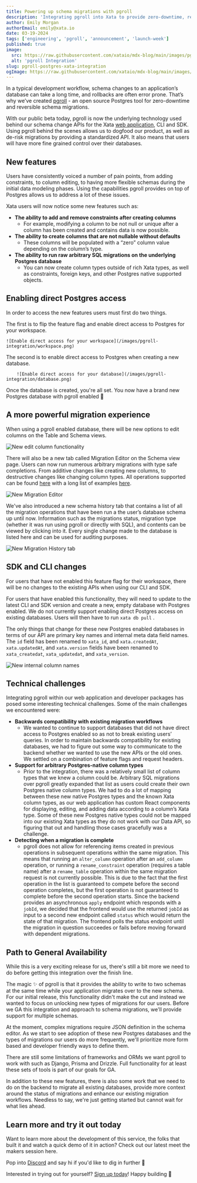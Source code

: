```yaml
---
title: Powering up schema migrations with pgroll
description: 'Integrating pgroll into Xata to provide zero-downtime, reversible schema migrations.'
author: Emily Morgan
authorEmail: emily@xata.io
date: 03-19-2024
tags: ['engineering', 'pgroll', 'announcement', 'launch-week']
published: true
image:
  src: https://raw.githubusercontent.com/xataio/mdx-blog/main/images/pgroll-integration/pgroll-blog-header.jpeg
  alt: 'pgroll Integration'
slug: pgroll-postgres-xata-integration
ogImage: https://raw.githubusercontent.com/xataio/mdx-blog/main/images/pgroll-integration/pgroll-blog-header.jpeg
---
```


In a typical development workflow, schema changes to an application’s database can take a long time, and rollbacks are often error prone. That’s why we’ve created [pgroll](https://github.com/xataio/pgroll) - an open source Postgres tool for zero-downtime and reversible schema migrations.

With our public beta today, pgroll is now the underlying technology used behind our schema change APIs for the Xata [web application](http://app.xata.io), CLI and SDK. Using pgroll behind the scenes allows us to dogfood our product, as well as de-risk migrations by providing a standardized API. It also means that users will have more fine grained control over their databases.

## New features

Users have consistently voiced a number of pain points, from adding constraints, to column editing, to having more flexible schemas during the initial data modeling phases. Using the capabilities pgroll provides on top of Postgres allows us to address a lot of these issues.

Xata users will now notice some new features such as:

- **The ability to add and remove constraints after creating columns**
  - For example, modifying a column to be not null or unique after a column has been created and contains data is now possible.
- **The ability to create columns that are not nullable without defaults**
  - These columns will be populated with a “zero” column value depending on the column’s type.
- **The ability to run raw arbitrary SQL migrations on the underlying Postgres database**
  - You can now create column types outside of rich Xata types, as well as constraints, foreign keys, and other Postgres native supported objects.

## Enabling direct Postgres access

In order to access the new features users must first do two things.

The first is to flip the feature flag and enable direct access to Postgres for your workspace.

    ![Enable direct access for your workspace](/images/pgroll-integration/workspace.png)

The second is to enable direct access to Postgres when creating a new database.

        ![Enable direct access for your database](/images/pgroll-integration/database.png)

Once the database is created, you're all set. You now have a brand new Postgres database with pgroll enabled 🐘

## A more powerful migration experience

When using a pgroll enabled database, there will be new options to edit columns on the Table and Schema views.

![New edit column functionality](/images/pgroll-integration/edit.png)

There will also be a new tab called Migration Editor on the Schema view page. Users can now run numerous arbitrary migrations with type safe completions. From additive changes like creating new columns, to destructive changes like changing column types. All operations supported can be found [here](https://github.com/xataio/pgroll/tree/main/docs#operations-reference) with a long list of examples [here](https://github.com/xataio/pgroll/tree/main/examples).

![New Migration Editor](/images/pgroll-integration/editor.png)

We've also introduced a new schema history tab that contains a list of all the migration operations that have been run a the user’s database schema up until now. Information such as the migrations status, migration type (whether it was run using pgroll or directly with SQL), and contents can be viewed by clicking into it. Every single change made to the database is listed here and can be used for auditing purposes.

![New Migration History tab](/images/pgroll-integration/history.png)

## SDK and CLI changes

For users that have not enabled this feature flag for their workspace, there will be no changes to the existing APIs when using our CLI and SDK.

For users that have enabled this functionality, they will need to update to the latest CLI and SDK version and create a new, empty database with Postgres enabled. We do not currently support enabling direct Postgres access on existing databases. Users will then have to run `xata db pull` .

The only things that change for these new Postgres enabled databases in terms of our API are primary key names and internal meta data field names. The `id` field has been renamed to `xata_id`, and `xata.createdAt`, `xata.updatedAt`, and `xata.version` fields have been renamed to `xata_createdat`, `xata_updatedat`, and `xata_version`.

![New internal column names](/images/pgroll-integration/rename.png)

## Technical challenges

Integrating pgroll within our web application and developer packages has posed some interesting technical challenges. Some of the main challenges we encountered were:

- **Backwards compatibility with existing migration workflows**
  - We wanted to continue to support databases that did not have direct access to Postgres enabled so as not to break existing users’ queries. In order to maintain backwards compatibility for existing databases, we had to figure out some way to communicate to the backend whether we wanted to use the new APIs or the old ones. We settled on a combination of feature flags and request headers.
- **Support for arbitrary Postgres-native column types**
  - Prior to the integration, there was a relatively small list of column types that we knew a column could be. Arbitrary SQL migrations over pgroll greatly expanded that list as users could create their own Postgres native column types. We had to do a lot of mapping between these new native Postgres types and the known Xata column types, as our web application has custom React components for displaying, editing, and adding data according to a column’s Xata type. Some of these new Postgres native types could not be mapped into our existing Xata types as they do not work with our Data API, so figuring that out and handling those cases gracefully was a challenge.
- **Detecting when a migration is complete**
  - pgroll does not allow for referencing items created in previous operations in subsequent operations within the same migration. This means that running an `alter_column` operation after an `add_column` operation, or running a `rename_constraint` operation (requires a table name) after a `rename_table` operation within the same migration request is not currently possible. This is due to the fact that the first operation in the list is guaranteed to compete before the second operation completes, but the first operation is not guaranteed to complete before the second operation starts. Since the backend provides an asynchronous `apply` endpoint which responds with a `jobId`, we decided that the frontend would use the returned `jobId` as input to a second new endpoint called `status` which would return the state of that migration. The frontend polls the status endpoint until the migration in question succeedes or fails before moving forward with dependent migrations.

## Path to General Availability

While this is a very exciting release for us, there's still a bit more we need to do before getting this integration over the finish line.

The magic ✨ of pgroll is that it provides the ability to write to two schemas at the same time while your application migrates over to the new schema. For our initial release, this functionality didn't make the cut and instead we wanted to focus on unlocking new types of migrations for our users. Before we GA this integration and approach to schema migrations, we'll provide support for multiple schemas.

At the moment, complex migrations require JSON definition in the schema editor. As we start to see adoption of these new Postgres databases and the types of migrations our users do more frequently, we'll prioritize more form based and developer friendly ways to define them.

There are still some limitations of frameworks and ORMs we want pgroll to work with such as Django, Prisma and Drizzle. Full functionality for at least these sets of tools is part of our goals for GA.

In addition to these new features, there is also some work that we need to do on the backend to migrate all existing databases, provide more context around the status of migrations and enhance our existing migration workflows. Needless to say, we're just getting started but cannot wait for what lies ahead.

## Learn more and try it out today

Want to learn more about the development of this service, the folks that built it and watch a quick demo of it in action? Check out our latest meet the makers session here.

<ArticleVideo platform="youtube" src="https://www.youtube.com/embed/eFmr5gzhI_A?si=YA859wLKUSHru63-" />

Pop into [Discord](https://xata.io/discord) and say hi if you'd like to dig in further 👋

Interested in trying out for yourself? [Sign up today](https://app.xata.io/signup)! Happy building 🦋

```suggestion

```
